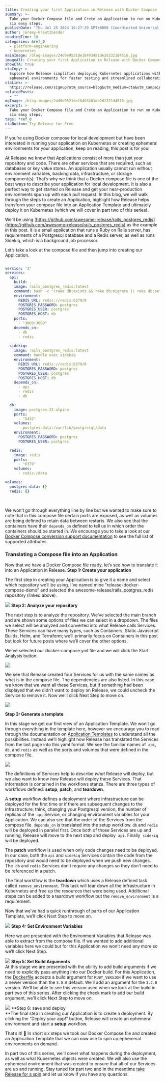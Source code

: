 ```yaml
---
title: Creating your first Application in Release with Docker Compose
summary: >-
  Take your Docker Compose file and Crete an Application to run on Kubernetes in
  six easy steps.
publishDate: "Thu Jul 25 2024 16:27:39 GMT+0000 (Coordinated Universal Time)"
author: jeremy-kreutzbender
readingTime: 10
categories: &ref_0
  - platform-engineering
  - kubernetes
mainImage: /blog-images/24d9e9521de18493481de2d2321d4516.jpg
imageAlt: Creating your first Application in Release with Docker Compose
showCTA: true
ctaCopy: >-
  Explore how Release simplifies deploying Kubernetes applications with
  ephemeral environments for faster testing and streamlined collaboration.
ctaLink: >-
  https://release.com/signup?utm_source=blog&utm_medium=cta&utm_campaign=blog-cta&utm_content=creating-your-first-application-in-release-with-docker-compose
relatedPosts:
  - ""
ogImage: /blog-images/24d9e9521de18493481de2d2321d4516.jpg
excerpt: >-
  Take your Docker Compose file and Crete an Application to run on Kubernetes in
  six easy steps.
tags: *ref_0
ctaButton: Try Release for Free
---
```


If you’re using Docker compose for local development but have been interested in running your application on Kubernetes or creating ephemeral environments for your application, keep on reading, this post is for you!    

At Release we know that Applications consist of more than just your repository and code. There are other services that are required, such as databases or key value stores. An application usually cannot run without environment variables, backing data, infrastructure, or storage component(s). That’s why we think that a Docker compose file is one of the best ways to describe your application for local development. It is also a perfect way to get started on Release and get your near-production environments spun up with each pull request. In this blog, we will walk through the steps to create an Application, highlight how Release helps transform your compose file into an Application Template and ultimately deploy it on Kubernetes (which we will cover in part two of this series).

We’ll be using [https://github.com/awesome-release/rails_postgres_redis](https://github.com/awesome-release/rails_postgres_redis) as the example in this post. It is a small application that runs a Ruby on Rails server, has requirements of a Postgresql database and a Redis server, as well as runs Sidekiq, which is a background job processor.

Let’s take a look at the compose file and then jump into creating our Application.

```yaml

version: '3'
services:
  api:
    build: .
    image: rails_postgres_redis:latest
    command: bash -c "(rake db:exists && rake db:migrate || rake db:setup) && bundle exec rails s -b 0.0.0.0"
    environment:
      REDIS_URL: redis://redis:6379/0
      POSTGRES_PASSWORD: postgres
      POSTGRES_USER: postgres
      POSTGRES_HOST: db
    ports:
      - "3000:3000"
    depends_on:
      - db
      - redis
  
  sidekiq:
    image: rails_postgres_redis:latest
    command: bundle exec sidekiq
    environment:
      REDIS_URL: redis://redis:6379/0
      POSTGRES_PASSWORD: postgres
      POSTGRES_USER: postgres
      POSTGRES_HOST: db
    depends_on:
      - api
      - redis
      - db    

  db:
    image: postgres:12-alpine
    ports:
      - "5432"
    volumes:
      - postgres-data:/var/lib/postgresql/data
    environment:
      POSTGRES_PASSWORD: postgres
      POSTGRES_USER: postgres

  redis:
    image: redis
    ports:
      - "6379"
    volumes:
      - redis:/data

volumes:
  postgres-data: {}
  redis: {}

```

‍

We won’t go through everything line by line but we wanted to make sure to note that in this compose file certain ports are exposed, as well as volumes are being defined to retain data between restarts. We also see that the containers have their <code inline>depends_on</code> defined to tell us in which order the containers should be started in. We encourage you to take a look at our [Docker Compose conversion support documentation](https://docs.release.com/reference-documentation/docker-compose-conversion-support) to see the full list of supported attributes.

### Translating a Compose file into an Application

Now that we have a Docker Compose file ready, let’s see how to translate it into an Application in Release.
**Step 1: Create your application**

The first step in creating your Application is to give it a name and select which repository we’ll be using. I’ve named mine “release-docker-compose-demo” and selected the awesome-release/rails_postgres_redis repository (linked above).

![](/blog-images/ff3c06a3bb3d132f792d59947fecbbcc.png)
**Step 2: Analyze your repository**

The next step is to analyze the repository. We’ve selected the main branch and are shown some options of files we can select in a dropdown. The files we select will be analyzed and converted into what Release calls Services. These Services can have many types, such as Containers, Static Javascript Builds, Helm, and Terraform; we’ll primarily focus on Containers in this post but look for future posts where we’ll cover the other options.

We’ve selected our docker-compose.yml file and we will click the Start Analysis button.

![](/blog-images/b96ad97ba2f3abdcdf27b467438e0e79.png)

We see that Release created four Services for us with the same names as what is in the compose file. The dependencies are also listed. In this case we know that we want all these Services, but if something had been displayed that we didn’t want to deploy on Release, we could uncheck the Service to remove it. Now we’ll click Next Step to move on.

![](/blog-images/e0c91cdc3c2141465fd17ada6c65ce82.png)

‍**Step 3: Generate a template**

In this stage we get our first view of an Application Template. We won’t go through everything in the template here, however we encourage you to read through the documentation on [Application Templates](https://docs.release.com/reference-documentation/application-settings/application-template) to understand all the possibilities. Instead we’ll highlight how Release has translated the Services from the last page into this yaml format. We see the familiar names of  <code inline>api</code>, <code inline>db</code>, and <code inline>redis</code> as well as the ports and volumes that were defined in the compose file.

![](/blog-images/2061a6acb4335f3eebcdc64912fd9f5d.png)

The definitions of Services help to describe _what_ Release will deploy, but we also want to know _how_ Release will deploy these Services. That information is contained in the workflows stanza. There are three types of workflows defined: **setup**, **patch**, and **teardown**.

A **setup** workflow defines a deployment where infrastructure can be deployed for the first time or if there are subsequent changes to the infrastructure; think, changing your Postgresql version, the number of replicas of the  <code inline>api</code> Service, or changing environment variables for your Application. We can also see that the order of the Services from the compose file  <code inline>depends_on</code> is translated into the setup workflow. <code inline>db</code> and <code inline>redis</code> will be deployed in parallel first. Once both of those Services are up and running, Release will move to the next step and deploy  <code inline>api</code>. Finally  <code inline>sidekiq</code> will be deployed.

The **patch** workflow is used when only code changes need to be deployed. In our case, both the <code inline>api</code> and <code inline>sidekiq</code> Services contain the code from the repository and would need to be deployed when we push new changes. The  <code inline>db</code> and <code inline>redis</code> Services don’t require any changes so they don’t need to be referenced in a patch.

The final workflow is the **teardown** which uses a Release defined task called <code inline>remove_environment</code>. This task will tear down all the infrastructure in Kubernetes and free up the resources that were being used. Additional steps can be added to a teardown workflow but the <code inline>remove_environment</code> is a requirement.

Now that we’ve had a quick runthrough of parts of our Application Template, we’ll click Next Step to move on.

![](/blog-images/eb1e9b99de4ff152fbb5eb1e8135f1f5.png)
**Step 4: Set Environment Variables**

Here we are presented with the Environment Variables that Release was able to extract from the compose file. If we wanted to add additional variables here we could but for this Application we won’t need any more so we’ll click Next Step.

![](/blog-images/6fc90f447bd025a35d9feff557a5fd2b.png)
**Step 5: Set Build Arguments**  
At this stage we are presented with the ability to add build arguments if we need to explicitly pass anything into our Docker build. For this Application, the [Dockerfile](https://github.com/awesome-release/rails_postgres_redis/blob/main/Dockerfile) accepts a build argument for <code inline>RUBY_VERSION</code> if we want to use a newer version than the <code inline>3.0.0</code> default. We’ll add an argument for the <code inline>3.2.0</code> version. We’ll be able to see this version used when we look at the build in part two of this series. After clicking the check mark to add our build argument, we’ll click Next Step to move on.

![](/blog-images/f7f0a2dc9c90964f8e213dbd200096c1.png)
**Step 6: save and deploy  
**The final step in creating our Application is to create a deployment. By clicking the “Deploy your app!” button, Release will create an ephemeral environment and start a **setup** workflow.

That’s it! 🎉 In short six steps we took our Docker Compose file and created an Application Template that we can now use to spin up ephemeral environments on demand.

In part two of this series, we’ll cover what happens during the deployment, as well as what Kubernetes objects were created. We will also use the ephemeral environment that was created to ensure that all of our Services are up and running. Stay tuned for part two and in the meantime [take Release for a spin](https://web.release.com/register) and let us know if you have any questions.
